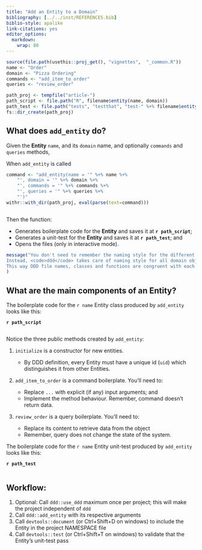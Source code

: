 ---
title: "Add an Entity to a Domain"
bibliography: [../../inst/REFERENCES.bib]
biblio-style: apalike
link-citations: yes
editor_options: 
  markdown: 
    wrap: 80
---

```{r, include = FALSE}
source(file.path(usethis::proj_get(), "vignettes",  "_common.R"))
name <- "Order"
domain <- "Pizza Ordering"
commands <- "add_item_to_order"
queries <- "review_order"

path_proj <- tempfile("article-")
path_script <- file.path("R", filename$entity(name, domain))
path_test <- file.path("tests", "testthat", "test-" %+% filename$entity(name, domain))
fs::dir_create(path_proj)
```

## What does `add_entity` do?

Given the **Entity** `name`, and its `domain` name, and optionally `commands`
and `queries` methods,

When `add_entity` is called

```{r, eval = TRUE, echo = FALSE}
command <- "add_entity(name = '" %+% name %+% 
    "', domain = '" %+% domain %+% 
    "', commands = '" %+% commands %+% 
    "', queries = '" %+% queries %+%
    "')"
withr::with_dir(path_proj, eval(parse(text=command)))
```

```{r, code = command, eval = FALSE, echo = TRUE}
```

Then the function:

-   Generates boilerplate code for the **Entity** and saves it at
    **`r path_script`**;
-   Generates a unit-test for the **Entity** and saves it at **`r path_test`**;
    and
-   Opens the files (only in interactive mode).

```{r, message=TRUE}
message("You don't need to remember the naming style for the different DDD components.
Instead, <code>ddd</code> takes care of naming style for all domain objects.
This way DDD file names, classes and functions are congruent with each other."
)
```

## What are the main components of an **Entity**?

The boilerplate code for the `r name` Entity class produced by `add_entity`
looks like this:

**`r path_script`**

```{r code = readLines(file.path(path_proj, path_script)), eval = FALSE, echo = TRUE}
```

Notice the three public methods created by `add_entity`:

1.  `initialize` is a constructor for new entities.

    -   By DDD definition, every Entity must have a unique id (`uid`) which
        distinguishes it from other Entities.

2.  `add_item_to_order` is a command boilerplate. You'll need to:

    -   Replace `...` with explicit (if any) input arguments; and
    -   Implement the method behaviour. Remember, command doesn't return data.

3.  `review_order` is a query boilerplate. You'll need to:

    -   Replace its content to retrieve data from the object
    -   Remember, query does not change the state of the system.

The boilerplate code for the `r name` Entity unit-test produced by `add_entity`
looks like this:

**`r path_test`**

```{r code = readLines(file.path(path_proj, path_test)), eval = FALSE, echo = TRUE}
```

<!-- ## What is an Entity? -->

<!-- Entities are the first natural place we should aim to place business logic in -->

<!-- domain-driven applications. -->

## Workflow:

1.  Optional: Call `ddd::use_ddd` maximum once per project; this will make the
    project independent of `ddd`
2.  Call `ddd::add_entity` with its respective arguments
3.  Call `devtools::document` (or Ctrl+Shift+D on windows) to include the Entity
    in the project NAMESPACE file
4.  Call `devtools::test` (or Ctrl+Shift+T on windows) to validate that the
    Entity's unit-test pass
